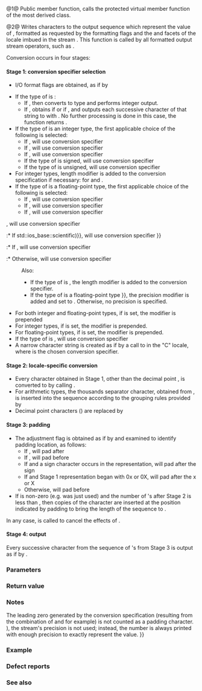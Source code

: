 {{cpp/locale/num_put/title|put|do_put}}
{{cpp/locale/num_put/navbar}}
{{dcl begin}}
{{dcl header|locale}}
{{dcl rev begin|num=1}}
{{dcl|
public:
iter_type put( iter_type out, std::ios_base&amp; str,
               char_type fill, bool val ) const;
}}
{{dcl|
iter_type put( iter_type out, std::ios_base&amp; str,
               char_type fill, long val ) const;
}}
{{dcl|since=c++11|
iter_type put( iter_type out, std::ios_base&amp; str,
               char_type fill, long long val ) const;
}}
{{dcl|
iter_type put( iter_type out, std::ios_base&amp; str,
               char_type fill, unsigned long val ) const;
}}
{{dcl|since=c++11|
iter_type put( iter_type out, std::ios_base&amp; str,
               char_type fill, unsigned long long val ) const;
}}
{{dcl|
iter_type put( iter_type out, std::ios_base&amp; str,
               char_type fill, double val ) const;
}}
{{dcl|
iter_type put( iter_type out, std::ios_base&amp; str,
               char_type fill, long double val ) const;
}}
{{dcl|
iter_type put( iter_type out, std::ios_base&amp; str,
               char_type fill, const void* val ) const;
}}
{{dcl rev end}}
{{dcl rev begin|num=2}}
{{dcl|
protected:
virtual iter_type do_put( iter_type out, std::ios_base&amp; str,
                          char_type fill, bool val ) const;
}}
{{dcl|
virtual iter_type do_put( iter_type out, std::ios_base&amp; str,
                          char_type fill, long val ) const;
}}
{{dcl|since=c++11|
virtual iter_type do_put( iter_type out, std::ios_base&amp; str,
                          char_type fill, long long val ) const;
}}
{{dcl|
virtual iter_type do_put( iter_type out, std::ios_base&amp; str,
                          char_type fill, unsigned long val ) const;
}}
{{dcl|since=c++11|
virtual iter_type do_put( iter_type out, std::ios_base&amp; str,
                          char_type fill, unsigned long long val ) const;
}}
{{dcl|
virtual iter_type do_put( iter_type out, std::ios_base&amp; str,
                          char_type fill, double val ) const;
}}
{{dcl|
virtual iter_type do_put( iter_type out, std::ios_base&amp; str,
                          char_type fill, long double val ) const;
}}
{{dcl|
virtual iter_type do_put( iter_type out, std::ios_base&amp; str,
                          char_type fill, const void* val ) const;
}}
{{dcl rev end}}
{{dcl end}}

@1@ Public member function, calls the protected virtual member function {{tt|do_put}} of the most derived class.

@2@ Writes characters to the output sequence {{c|out}} which represent the value of {{c|val}}, formatted as requested by the formatting flags {{c|str.flags()}} and the {{lc|std::numpunct}} and {{lc|std::ctype}} facets of the locale imbued in the stream {{c|str}}. This function is called by all formatted output stream operators, such as {{c|std::cout &lt;&lt; n;}}.

Conversion occurs in four stages:

====Stage 1: conversion specifier selection==== 
* I/O format flags are obtained, as if by
: {{c|1=fmtflags basefield = (str.flags() &amp; std::ios_base::basefield);}}
: {{c|1=fmtflags uppercase = (str.flags() &amp; std::ios_base::uppercase);}}
: {{c|1=fmtflags floatfield = (str.flags() &amp; std::ios_base::floatfield);}}
: {{c|1=fmtflags showpos = (str.flags() &amp; std::ios_base::showpos);}}
: {{c|1=fmtflags showbase = (str.flags() &amp; std::ios_base::showbase);}}
: {{c|1=fmtflags showpoint = (str.flags() &amp; std::ios_base::showpoint);}}
* If the type of {{c|val}} is {{c|bool}}:
** If {{c|1=boolalpha == 0}}, then converts {{c|val}} to type {{c|int}} and performs integer output.
** If {{c|1=boolalpha != 0}}, obtains {{c|std::use_facet&lt;std::numpunct&lt;CharT&gt;&gt;(str.getloc()).truename()}} if {{c|1=val == true}} or {{c|std::use_facet&lt;std::numpunct&lt;CharT&gt;&gt;(str.getloc()).falsename()}} if {{c|1=val == false}}, and outputs each successive character {{c|c}} of that string to {{c|out}} with {{c|1=*out++ = c}}. No further processing is done in this case, the function returns {{c|out}}.
* If the type of {{c|val}} is an integer type, the first applicable choice of the following is selected:
** If {{c|1=basefield == oct}}, will use conversion specifier {{c|%o}}
** If {{c|1=basefield == hex &amp;&amp; !uppercase}}, will use conversion specifier {{c|%x}}
** If {{c|1=basefield == hex}}, will use conversion specifier {{c|%X}}
** If the type of {{c|val}} is signed, will use conversion specifier {{c|%d}}
** If the type of {{c|val}} is unsigned, will use conversion specifier {{c|%u}}
* For integer types, length modifier is added to the conversion specification if necessary: {{c|l}} for {{c|long}} and {{c|unsigned long}}{{rev inl|since=c++11|, {{c|ll}} for {{c|long long}} and {{c|unsigned long long}}}}.
* If the type of {{c|val}} is a floating-point type, the first applicable choice of the following is selected:
** If {{c|1=floatfield == std::ios_base::fixed}}, will use conversion specifier {{c|%f}}
** If {{c|1=floatfield == std::ios_base::scientific &amp;&amp; !uppercase}}, will use conversion specifier {{c|%e}}
** If {{c|1=floatfield == std::ios_base::scientific}}, will use conversion specifier {{c|%E}}
{{rrev|since=c++11|
:* If {{c|1=floatfield == (std::ios_base::fixed {{!}} std::ios_base::scientific) &amp;&amp; !uppercase}}, will use conversion specifier {{c|%a}}
:* If {{c|1=floatfield == (std::ios_base::fixed {{!}} std::ios_base::scientific)}}, will use conversion specifier {{c|%A}}
}}
:* If {{c|1=!uppercase}}, will use conversion specifier {{c|%g}}
:* Otherwise, will use conversion specifier {{c|%G}}
: Also:
:* If the type of {{c|val}} is {{c|long double}}, the length modifier {{c|L}} is added to the conversion specifier.
:* If the type of {{c|val}} is a floating-point type {{rev inl|since=c++11|and {{c|1=floatfield != (ios_base::fixed {{!}} ios_base::scientific)}}}}, the precision modifier is added and set to {{c|str.precision()}}. Otherwise, no precision is specified.
* For both integer and floating-point types, if {{c|showpos}} is set, the modifier {{c|+}} is prepended
* For integer types, if {{c|showbase}} is set, the modifier {{c|#}} is prepended.
* For floating-point types, if {{c|showpoint}} is set, the modifier {{c|#}} is prepended.
* If the type of {{c|val}} is {{c|void*}}, will use conversion specifier {{c|%p}}
* A narrow character string is created as if by a call to {{c|std::printf(spec, val)}} in the "C" locale, where {{c|spec}} is the chosen conversion specifier.

====Stage 2: locale-specific conversion==== 
* Every character {{c|c}} obtained in Stage 1, other than the decimal point {{c|'.'}}, is converted to {{c|CharT}} by calling {{c|std::use_facet&lt;std::ctype&lt;CharT&gt;&gt;(str.getloc()).widen(c)}}.
* For arithmetic types, the thousands separator character, obtained from {{c|std::use_facet&lt;std::numpunct&lt;CharT&gt;&gt;(str.getloc()).thousands_sep()}}, is inserted into the sequence according to the grouping rules provided by {{c|std::use_facet&lt;std::numpunct&lt;CharT&gt;&gt;(str.getloc()).grouping()}}
* Decimal point characters ({{c|'.'}}) are replaced by {{c|std::use_facet&lt;std::numpunct&lt;CharT&gt;&gt;(str.getloc()).decimal_point()}}
====Stage 3: padding====
* The adjustment flag is obtained as if by {{c|1=std::fmtflags adjustfield = (flags &amp; (std::ios_base::adjustfield))}} and examined to identify padding location, as follows:
** If {{c|1=adjustfield == std::ios_base::left}}, will pad after
** If {{c|1=adjustfield == std::ios_base::right}}, will pad before
** If {{c|1=adjustfield == std::ios_base::internal}} and a sign character occurs in the representation, will pad after the sign
** If {{c|1=adjustfield == std::ios_base::internal}} and Stage 1 representation began with 0x or 0X, will pad after the x or X
** Otherwise, will pad before
* If {{c|str.width()}} is non-zero (e.g. {{lc|std::setw}} was just used) and the number of {{c|CharT}}'s after Stage 2 is less than {{c|str.width()}}, then copies of the {{c|fill}} character are inserted at the position indicated by padding to bring the length of the sequence to {{c|str.width()}}.
In any case, {{c|str.width(0)}} is called to cancel the effects of {{lc|std::setw}}.

====Stage 4: output====
Every successive character {{c|c}} from the sequence of {{c|CharT}}'s from Stage 3 is output as if by {{c|1=*out++ = c}}.

===Parameters===
{{par begin}}
{{par|out|iterator pointing to the first character to be overwritten}}
{{par|str|stream to retrieve the formatting information from}}
{{par|fill|padding character used when the results needs to be padded to the field width}}
{{par|val|value to convert to string and output}}
{{par end}}

===Return value===
{{c|out}}

===Notes===
The leading zero generated by the conversion specification {{c|#o}} (resulting from the combination of {{lc|std::showbase}} and {{lc|std::oct}} for example) is not counted as a padding character.
{{rrev|since=c++11|1=
When formatting a floating point value as hexfloat (i.e., when {{c|1=floatfield == (std::ios_base::fixed {{!}} std::ios_base::scientific)}}), the stream's precision is not used; instead, the number is always printed with enough precision to exactly represent the value.
}}

===Example===
{{example
|Output a number using the facet directly, and demonstrate user-defined facet:
|code=
#include &lt;iostream&gt;
#include &lt;locale&gt;

// this custom num_put outputs squares of all integers (except long long)
struct squaring_num_put : std::num_put&lt;char&gt;
{
    iter_type do_put(iter_type out, std::ios_base&amp; str,
                     char_type fill, long val) const
    {
        return std::num_put&lt;char&gt;::do_put(out, str, fill, val * val);
    }
    
    iter_type do_put(iter_type out, std::ios_base&amp; str,
                     char_type fill, unsigned long val) const
    {
        return std::num_put&lt;char&gt;::do_put(out, str, fill, val * val);
    }
};

int main()
{
    auto&amp; facet = std::use_facet&lt;std::num_put&lt;char&gt;&gt;(std::locale());
    facet.put(std::cout, std::cout, '0', 2.71);
    std::cout &lt;&lt; '\n';
    
    std::cout.imbue(std::locale(std::cout.getloc(), new squaring_num_put));
    std::cout &lt;&lt; 6 &lt;&lt; ' ' &lt;&lt; -12 &lt;&lt; '\n';
} 
|output=
2.71
36 144
}}

{{example|
An implementation of {{lc|operator&lt;&lt;}} for a user-defined type.
|code=
#include &lt;iostream&gt;
#include &lt;iterator&gt;
#include &lt;locale&gt;

struct base { long x = 10; };

template&lt;class CharT, class Traits&gt;
std::basic_ostream&lt;CharT, Traits&gt;&amp;
    operator&lt;&lt;(std::basic_ostream&lt;CharT, Traits&gt;&amp; os, base const&amp; b)
{
    try
    {
        typename std::basic_ostream&lt;CharT, Traits&gt;::sentry s(os);
        
        if (s)
        {
            std::ostreambuf_iterator&lt;CharT, Traits&gt; it(os);
            std::use_facet&lt;std::num_put&lt;CharT&gt;&gt;(os.getloc())
                .put(it, os, os.fill(), b.x);
        }
    }
    catch (...)
    {
        // set badbit on os and rethrow if required
    }
    
    return os;
}

int main()
{
    base b;
    std::cout &lt;&lt; b;
}
|output=
10
}}

===Defect reports===
{{dr list begin}}
{{dr list item|wg=lwg|dr=34|std=C++98|before=the {{c|bool}} overload used non-existing members&lt;br&gt;{{c|truename}} and {{c|falsename}} of {{lc|std::ctype}}|after=use these members of {{lc|std::numpunct}}}}
{{dr list item|wg=lwg|dr=231|std=C++98|before=the precision modifier was only added if&lt;br&gt;{{c|1=(flags &amp; fixed) != 0}} or {{c|str.precision() &gt; 0}}|after=removed these conditions}}
{{dr list item|wg=lwg|dr=282|std=C++98|before=the thousand separators were only inserted for integral types in stage 2|after=also inserted for floating-point types}}
{{dr list end}}

===See also===
{{dsc begin}}
{{dsc inc|cpp/io/basic_ostream/dsc operator_ltlt}}
{{dsc end}}

{{langlinks|de|es|fr|it|ja|pt|ru|zh}}